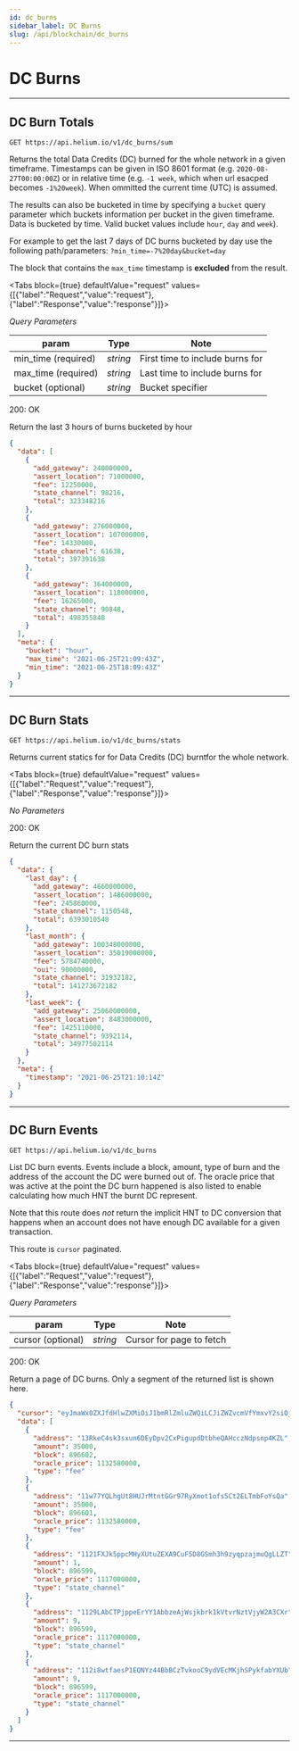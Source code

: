 ```yaml
---
id: dc_burns
sidebar_label: DC Burns
slug: /api/blockchain/dc_burns
---
```



# DC Burns

---

## DC Burn Totals

```
GET https://api.helium.io/v1/dc_burns/sum
```

Returns the total Data Credits (DC) burned for the whole network in a given
timeframe. Timestamps can be given in ISO 8601 format (e.g.
`2020-08-27T00:00:00Z`) or in relative time (e.g. `-1 week`, which when url
esacped becomes `-1%20week`). When ommitted the current time (UTC) is assumed.

The results can also be bucketed in time by specifying a `bucket` query
parameter which buckets information per bucket in the given timeframe. Data is
bucketed by time. Valid bucket values include `hour`, `day` and `week`).

For example to get the last 7 days of DC burns bucketed by day use the following
path/parameters: `?min_time=-7%20day&bucket=day`

The block that contains the `max_time` timestamp is
**excluded** from the result.

<Tabs
  block={true}
  defaultValue="request"
  values={[{"label":"Request","value":"request"},{"label":"Response","value":"response"}]}>
<TabItem value="request">

_Query Parameters_

| param               | Type     | Note                            |
| ------------------- | -------- | ------------------------------- |
| min_time (required) | _string_ | First time to include burns for |
| max_time (required) | _string_ | Last time to include burns for  |
| bucket (optional)   | _string_ | Bucket specifier                |

</TabItem>
<TabItem value="response">

200: OK

Return the last 3 hours of burns bucketed by hour

```json
{
  "data": [
    {
      "add_gateway": 240000000,
      "assert_location": 71000000,
      "fee": 12250000,
      "state_channel": 98216,
      "total": 323348216
    },
    {
      "add_gateway": 276000000,
      "assert_location": 107000000,
      "fee": 14330000,
      "state_channel": 61638,
      "total": 397391638
    },
    {
      "add_gateway": 364000000,
      "assert_location": 118000000,
      "fee": 16265000,
      "state_channel": 90848,
      "total": 498355848
    }
  ],
  "meta": {
    "bucket": "hour",
    "max_time": "2021-06-25T21:09:43Z",
    "min_time": "2021-06-25T18:09:43Z"
  }
}
```

</TabItem>
</Tabs>

---

## DC Burn Stats

```
GET https://api.helium.io/v1/dc_burns/stats
```

Returns current statics for for Data Credits (DC) burntfor the whole network.

<Tabs
  block={true}
  defaultValue="request"
  values={[{"label":"Request","value":"request"},{"label":"Response","value":"response"}]}>
<TabItem value="request">

_No Parameters_

</TabItem>
<TabItem value="response">

200: OK

Return the current DC burn stats

```json
{
  "data": {
    "last_day": {
      "add_gateway": 4660000000,
      "assert_location": 1486000000,
      "fee": 245860000,
      "state_channel": 1150548,
      "total": 6393010548
    },
    "last_month": {
      "add_gateway": 100348000000,
      "assert_location": 35019000000,
      "fee": 5784740000,
      "oui": 90000000,
      "state_channel": 31932182,
      "total": 141273672182
    },
    "last_week": {
      "add_gateway": 25060000000,
      "assert_location": 8483000000,
      "fee": 1425110000,
      "state_channel": 9392114,
      "total": 34977502114
    }
  },
  "meta": {
    "timestamp": "2021-06-25T21:10:14Z"
  }
}
```

</TabItem>
</Tabs>

---

## DC Burn Events

```
GET https://api.helium.io/v1/dc_burns
```

List DC burn events. Events include a block, amount, type of burn and the
address of the account the DC were burned out of. The oracle price that was
active at the point the DC burn happened is also listed to enable calculating
how much HNT the burnt DC represent.

Note that this route does _not_ return the implicit HNT to DC conversion that
happens when an account does not have enough DC available for a given
transaction.

This route is `cursor` paginated.

<Tabs
  block={true}
  defaultValue="request"
  values={[{"label":"Request","value":"request"},{"label":"Response","value":"response"}]}>
<TabItem value="request">

_Query Parameters_

| param             | Type     | Note                     |
| ----------------- | -------- | ------------------------ |
| cursor (optional) | _string_ | Cursor for page to fetch |

</TabItem>
<TabItem value="response">

200: OK

Return a page of DC burns. Only a segment of the returned list is shown here.

```json
{
  "cursor": "eyJmaWx0ZXJfdHlwZXMiOiJ1bmRlZmluZWQiLCJiZWZvcmVfYmxvY2siOjg5NjU5OCwiYmVmb3JlX2FkZHJlc3MiOiIxMTJhaFRTWTRIcWh4cDdhMjFhN3dKeEdUWVR0SlpvUzdpR2twakhvOG9TZHl1TlpHbnhNIn0",
  "data": [
    {
      "address": "13RkeC4sk3sxun6DEyDpv2CxPigupdDtbheQAHcczNdpsnp4KZL",
      "amount": 35000,
      "block": 896602,
      "oracle_price": 1132580000,
      "type": "fee"
    },
    {
      "address": "11w77YQLhgUt8HUJrMtntGGr97RyXmot1ofs5Ct2ELTmbFoYsQa",
      "amount": 35000,
      "block": 896601,
      "oracle_price": 1132580000,
      "type": "fee"
    },
    {
      "address": "1121FXJk5ppcMHyXUtuZEXA9CuF5D8GSmh3h9zyqpzajmuQgLLZT",
      "amount": 1,
      "block": 896599,
      "oracle_price": 1117000000,
      "type": "state_channel"
    },
    {
      "address": "1129LAbCTPjppeErYY1AbbzeAjWsjkbrk1kVtvrNztVjyW2A3CXr",
      "amount": 9,
      "block": 896599,
      "oracle_price": 1117000000,
      "type": "state_channel"
    },
    {
      "address": "112i8wtfaesP1EQNYz44BbBCzTvkooC9ydVEcMKjhSPykfabYXUb",
      "amount": 9,
      "block": 896599,
      "oracle_price": 1117000000,
      "type": "state_channel"
    }
  ]
}
```

</TabItem>
</Tabs>

---
